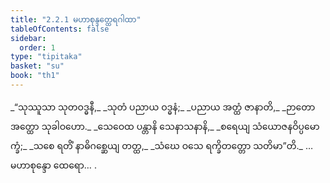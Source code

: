 ```yaml
---
title: "2.2.1 မဟာစုန္ဒတ္ထေရဂါထာ"
tableOfContents: false
sidebar:
  order: 1
type: "tipitaka"
basket: "su"
book: "th1"
---
```



<DynamicBreadcrumb />

<Division number="141" book="th1">

<Paragraph number="306" type="verses" book="th1">
_“သုဿူသာ သုတဝဒ္ဓနီ,_  
_သုတံ ပညာယ ဝဒ္ဓနံ;_  
_ပညာယ အတ္ထံ ဇာနာတိ,_  
_ဉာတော အတ္ထော သုခါဝဟော._  

</Paragraph>

</Division>
<Division number="142" book="th1">

<Paragraph number="307" type="verses" book="th1">
_သေဝေထ ပန္တာနိ သေနာသနာနိ,_  
_စရေယျ သံယောဇနဝိပ္ပမောက္ခံ;_  
_သစေ ရတိံ နာဓိဂစ္ဆေယျ တတ္ထ,_  
_သံဃေ ဝသေ ရက္ခိတတ္တော သတိမာ”တိ._  


</Paragraph>
</Division>

<Paragraph number="308" type="center" book="th1">
…  မဟာစုန္ဒော ထေရော… .
</Paragraph>
